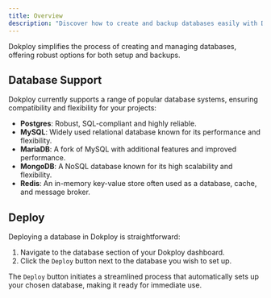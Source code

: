 ```yaml
---
title: Overview
description: "Discover how to create and backup databases easily with Dokploy, supporting a variety of database systems."
---
```


Dokploy simplifies the process of creating and managing databases, offering robust options for both setup and backups.

## Database Support

Dokploy currently supports a range of popular database systems, ensuring compatibility and flexibility for your projects:

- **Postgres**: Robust, SQL-compliant and highly reliable.
- **MySQL**: Widely used relational database known for its performance and flexibility.
- **MariaDB**: A fork of MySQL with additional features and improved performance.
- **MongoDB**: A NoSQL database known for its high scalability and flexibility.
- **Redis**: An in-memory key-value store often used as a database, cache, and message broker.

## Deploy

Deploying a database in Dokploy is straightforward:

1. Navigate to the database section of your Dokploy dashboard.
2. Click the `Deploy` button next to the database you wish to set up.

The `Deploy` button initiates a streamlined process that automatically sets up your chosen database, making it ready for immediate use.

